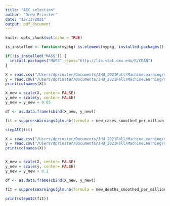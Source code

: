 ```yaml
---
title: "AIC_selection"
author: "Drew Prinster"
date: "12/13/2021"
output: pdf_document
---
```


```r
knitr::opts_chunk$set(echo = TRUE)
```

```r
is_installed <- function(mypkg) is.element(mypkg, installed.packages()[,1])

if(!is_installed("MASS")) {
  install.packages("MASS",repos="http://lib.stat.cmu.edu/R/CRAN")
}

```





```r
X = read.csv("/Users/dprinster/Documents/JHU_2021Fall/MachineLearning/ml_final_project-main/Data/GLM_Xcases_before_selection.csv")
y = read.csv("/Users/dprinster/Documents/JHU_2021Fall/MachineLearning/ml_final_project-main/Data/GLM_ycases_before_selection.csv")
print(colnames(X))

X_new = scale(X, center= FALSE)
y_new = scale(y, center= FALSE)
y_new = y_new + 0.05

df <- as.data.frame(cbind(X_new, y_new))

fit = suppressWarnings(glm.nb(formula = new_cases_smoothed_per_million ~ people_fully_vaccinated_per_hundred + new_vaccinations_smoothed_per_million + population_density + aged_70_older+ gdp_per_capita + extreme_poverty  + cardiovasc_death_rate + diabetes_prevalence + female_smokers + male_smokers + daily_people_vaccinated_per_hundred + Beta + Epsilon + Gamma + Kappa + Iota + Eta + Delta + Alpha + Lambda + Mu, data = df, link = log, na.action = na.omit))

stepAIC(fit)

```


```r

X = read.csv("/Users/dprinster/Documents/JHU_2021Fall/MachineLearning/ml_final_project-main/Data/GLM_Xdeaths_before_selection.csv")
y = read.csv("/Users/dprinster/Documents/JHU_2021Fall/MachineLearning/ml_final_project-main/Data/GLM_ydeaths_before_selection.csv")
print(colnames(X))


X_new = scale(X, center= FALSE)
y_new = scale(y, center= FALSE)
y_new = y_new + 0.1

df <- as.data.frame(cbind(X_new, y_new))

fit = suppressWarnings(glm.nb(formula = new_deaths_smoothed_per_million ~ people_fully_vaccinated_per_hundred + new_vaccinations_smoothed_per_million + population_density + aged_70_older+ gdp_per_capita + extreme_poverty  + cardiovasc_death_rate + diabetes_prevalence + female_smokers + male_smokers + daily_people_vaccinated_per_hundred + Beta + Epsilon + Gamma + Kappa + Iota + Eta + Delta + Alpha + Lambda + Mu, data = df, link = log, na.action = na.omit))

print(stepAIC(fit))


```


